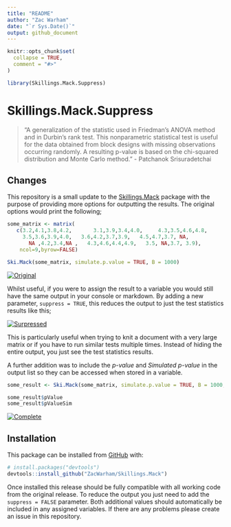 ```yaml
---
title: "README"
author: "Zac Warham"
date: "`r Sys.Date()`"
output: github_document
---
```


```r
knitr::opts_chunk$set(
  collapse = TRUE,
  comment = "#>"
)

library(Skillings.Mack.Suppress)
```

# Skillings.Mack.Suppress

> "A generalization of the statistic used in Friedman's ANOVA method and in Durbin's rank test. This nonparametric statistical test is useful for the data obtained from block designs with missing observations occurring randomly. A resulting p-value is based on the chi-squared distribution and Monte Carlo method." - Patchanok Srisuradetchai


## Changes

This repository is a small update to the [Skillings.Mack](https://github.com/cran/Skillings.Mack "Skillings.Mack CRAN Mirror") package with the purpose of providing more options for outputting the results. The original options would print the following;

```r

some_matrix <- matrix(
   c(3.2,4.1,3.8,4.2,		3.1,3.9,3.4,4.0,	 4.3,3.5,4.6,4.8, 
     3.5,3.6,3.9,4.0,   3.6,4.2,3.7,3.9,   4.5,4.7,3.7, NA,
	   NA ,4.2,3.4,NA ,   4.3,4.6,4.4,4.9,   3.5, NA,3.7, 3.9),
    ncol=9,byrow=FALSE)

```

```r
Ski.Mack(some_matrix, simulate.p.value = TRUE, B = 1000)

```

[![Original](README_files/original.png)](https://github.com/ZacWarham "Go to author's page")

Whilst useful, if you were to assign the result to a variable you would still have the same output in your console or markdown. By adding a new parameter, `suppress = TRUE`, this reduces the output to just the test statistics results like this;

[![Surpressed](README_files/suppressed.png)](https://github.com/ZacWarham "Go to author's page")

This is particularly useful when trying to knit a document with a very large matrix or if you have to run similar tests multiple times. Instead of hiding the entire output, you just see the test statistics results.

A further addition was to include the *p-value* and *Simulated p-value* in the output list so they can be accessed when stored in a variable.

```r
some_result <- Ski.Mack(some_matrix, simulate.p.value = TRUE, B = 1000, suppress = TRUE)

some_result$pValue
some_result$pValueSim
```

[![Complete](README_files/complete.png)](https://github.com/ZacWarham "Go to author's page")

## Installation

This package can be installed from [GitHub](https://github.com/ZacWarham/Skillings.Mack) with:

``` r
# install.packages("devtools")
devtools::install_github("ZacWarham/Skillings.Mack")
```

Once installed this release should be fully compatible with all working code from the original release. To reduce the output you just need to add the `suppress = FALSE` parameter. Both additional values should automatically be included in any assigned variables. If there are any problems please create an issue in this repository.